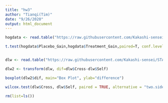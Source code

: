 ```yaml
---
title: "hw3"
author: "Tianqi(Tim)"
date: "9/26/2020"
output: html_document
---
```




```r

hogdata <- read.table("https://raw.githubusercontent.com/Kakashi-sensei/STAT_587_2020_fall_Assignment3/master/hogs.txt", header = TRUE)

t.test(hogdata$Placebo_Gain,hogdata$Treatment_Gain,paired=T, conf.level=0.9)


dlw <- read.table("https://raw.githubusercontent.com/Kakashi-sensei/STAT_587_2020_fall_Assignment3/master/ex0428.txt", header = TRUE)

dlw2 <- transform(dlw, dif=dlw$Cross-dlw$Self)

boxplot(dlw2$dif, main="Box Plot", ylab="difference")

wilcox.test(dlw$Cross, dlw$Self, paired = TRUE, alternative = "two.sided")

rm(list=ls())
```

